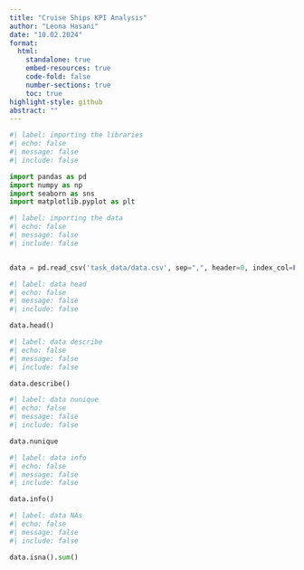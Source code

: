 ```yaml
---
title: "Cruise Ships KPI Analysis"
author: "Leona Hasani"
date: "10.02.2024"
format:
  html:                     
    standalone: true        
    embed-resources: true   
    code-fold: false        
    number-sections: true  
    toc: true 
highlight-style: github 
abstract: ""         
---
```



```python
#| label: importing the libraries
#| echo: false
#| message: false
#| include: false

import pandas as pd
import numpy as np
import seaborn as sns
import matplotlib.pyplot as plt
```

```python
#| label: importing the data
#| echo: false
#| message: false
#| include: false


data = pd.read_csv('task_data/data.csv', sep=",", header=0, index_col=False)
```


```python
#| label: data head
#| echo: false
#| message: false
#| include: false

data.head()
```


```python
#| label: data describe
#| echo: false
#| message: false
#| include: false

data.describe()
```


```python
#| label: data nunique
#| echo: false
#| message: false
#| include: false

data.nunique
```

```python
#| label: data info
#| echo: false
#| message: false
#| include: false

data.info()
```

```python
#| label: data NAs
#| echo: false
#| message: false
#| include: false

data.isna().sum()
```


